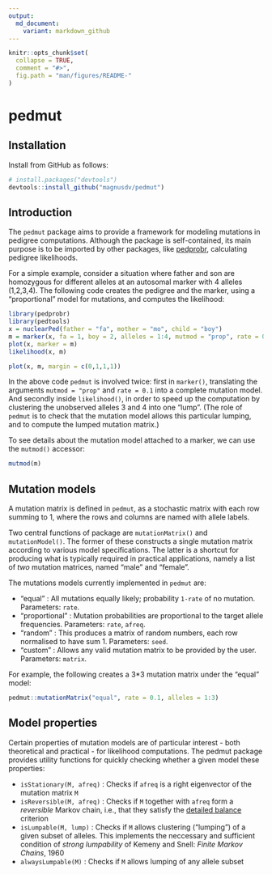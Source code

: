 ---
output:
  md_document:
    variant: markdown_github
---

<!-- README.md is generated from README.Rmd. Please edit that file -->

```{r, echo = FALSE}
knitr::opts_chunk$set(
  collapse = TRUE,
  comment = "#>",
  fig.path = "man/figures/README-"
)
```

# pedmut

## Installation
Install from GitHub as follows:
```{r eval = FALSE}
# install.packages("devtools")
devtools::install_github("magnusdv/pedmut")
```

## Introduction
The `pedmut` package aims to provide a framework for modeling mutations in pedigree computations. Although the package is self-contained, its main purpose is to be imported by other packages, like [pedprobr](https://github.com/magnusdv/pedprobr), calculating pedigree likelihoods.

For a simple example, consider a situation where father and son are homozygous for different alleles at an autosomal marker with 4 alleles (1,2,3,4). The following code creates the pedigree and the marker, using a "proportional" model for mutations, and computes the likelihood:

```{r fig.show = "hide"}
library(pedprobr)
library(pedtools)
x = nuclearPed(father = "fa", mother = "mo", child = "boy")
m = marker(x, fa = 1, boy = 2, alleles = 1:4, mutmod = "prop", rate = 0.1)
plot(x, marker = m)
likelihood(x, m)
```
```{r echo = F, fig.align="center", fig.width=3, fig.height=2.5}
plot(x, m, margin = c(0,1,1,1))
```

In the above code `pedmut` is involved twice: first in `marker()`, translating the arguments `mutmod = "prop"` and `rate = 0.1` into a complete mutation model. And secondly inside `likelihood()`, in order to speed up the computation by clustering the unobserved alleles 3 and 4 into one "lump". (The role of `pedmut` is to check that the mutation model allows this particular lumping, and to compute the lumped mutation matrix.)

To see details about the mutation model attached to a marker, we can use the `mutmod()` accessor: 
```{r}
mutmod(m)
```


## Mutation models
A mutation matrix is defined in `pedmut`, as a stochastic matrix with each row summing to 1, where the rows and columns are named with allele labels.

Two central functions of package are `mutationMatrix()` and `mutationModel()`. The former of these constructs a single mutation matrix according to various model specifications. The latter is a shortcut for producing what is typically required in practical applications, namely a list of _two_ mutation matrices, named "male" and "female".

The mutations models currently implemented in `pedmut` are:

* "equal" : All mutations equally likely; probability `1-rate` of no mutation. Parameters: `rate`.
* "proportional" : Mutation probabilities are proportional to the target allele frequencies. Parameters: `rate`, `afreq`.
* "random" : This produces a matrix of random numbers, each row normalised to have sum 1. Parameters: `seed`.
* "custom" : Allows any valid mutation matrix to be provided by the user. Parameters: `matrix`.

For example, the following creates a 3*3 mutation matrix under the "equal" model:
```{r example}
pedmut::mutationMatrix("equal", rate = 0.1, alleles = 1:3)
```

## Model properties
Certain properties of mutation models are of particular interest - both theoretical and practical - for likelihood computations. The pedmut package provides utility functions for quickly checking whether a given model these properties:

* `isStationary(M, afreq)` : Checks if `afreq` is a right eigenvector of the mutation matrix `M`
* `isReversible(M, afreq)` : Checks if `M` together with `afreq` form a _reversible_ Markov chain, i.e., that they satisfy the [detailed balance](https://en.wikipedia.org/wiki/Detailed_balance) criterion
* `isLumpable(M, lump)` : Checks if `M` allows clustering ("lumping") of a given subset of alleles. This implements the neccessary and sufficient condition of _strong lumpability_ of Kemeny and Snell: _Finite Markov Chains_, 1960
* `alwaysLumpable(M)` : Checks if `M` allows lumping of any allele subset

